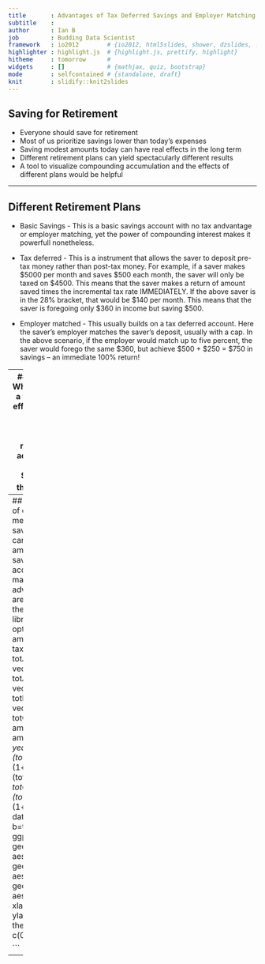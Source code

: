 ```yaml
---
title       : Advantages of Tax Deferred Savings and Employer Matching
subtitle    : 
author      : Ian B
job         : Budding Data Scientist
framework   : io2012        # {io2012, html5slides, shower, dzslides, ...}
highlighter : highlight.js  # {highlight.js, prettify, highlight}
hitheme     : tomorrow      # 
widgets     : []            # {mathjax, quiz, bootstrap}
mode        : selfcontained # {standalone, draft}
knit        : slidify::knit2slides
---
```


## Saving for Retirement
* Everyone should save for retirement
* Most of us prioritize savings lower than today's expenses
* Saving modest amounts today can have real effects in the long term
* Different retirement plans can yield spectacularly different results
* A tool to visualize compounding accumulation and the effects of different plans would be helpful

---

## Different Retirement Plans
* Basic Savings - This is a basic savings account with no tax andvantage or employer matching, yet the power of compounding interest makes it powerfull nonetheless. 

* Tax deferred - This is a instrument that allows the saver to deposit pre-tax money rather than post-tax money. For example, if a saver makes $5000 per month and saves $500 each month, the saver will only be taxed on $4500. This means that the saver makes a return of amount saved times the incremental tax rate IMMEDIATELY. If the above saver is in the 28% bracket, that would be $140 per month. This means that the saver is foregoing only $360 in income but saving $500. 

* Employer matched - This usually builds on a tax deferred account. Here the saver's employer matches the saver's deposit, usually with a cap. In the above scenario, if the employer would match up to five percent, the saver would forego the same $360, but achieve $500 + $250 = $750 in savings -- an immediate 100% return! 

---
## A Tool to Visualize
While numbers are nice, a visual tool to see the effects of compounding returns and the advantages tax deferred/employer matching retirement accounts would really help so I created a Shiny app to do just that. 
<img src="assets/img/screenshot.png" style="width:70%"/>

---
## Net Effect
The effect of compounding returns means even modest savings over 40 years can result in a significant amount of money being saved. Tax deferred accounts and employer matching are so advantageous that they are like find money on the ground. 
```r
     library(ggplot2)
     options(scipen = 999)
     amount <- 100
     ret <- 8
     tax <-28
     year <<- 1:40
     totA <<- vector(length=40)
     totA[0] <- 0
     totB <<- vector(length=40)
     totB[0] <- 0
     totC <<- vector(length=40)
     totC[0] <- 0
     amt <<- amount * 12
     taxed <<- amt*(1-tax/100)
     for(i in year) {
          totA[i+1] <- (totA[i]+taxed)*(1+ret/100)
          totB[i+1] <- (totB[i]+amt)*(1+ret/100)
          totC[i+1] <- (totC[i]+amt*2)*(1+ret/100)
     }
     tot <<- data.frame(a = totA, b=totB, c=totC)
ggplot(tot, aes(0:40)) + 
     geom_line(color="black", aes(y=a)) + 
     geom_line(color="blue", aes(y=b)) + 
     geom_line(color="red", aes(y=c)) + 
     xlab("Years") + ylab("Balance($)") +
     theme(legend.position = c(0.2, 0.8))

```
---



